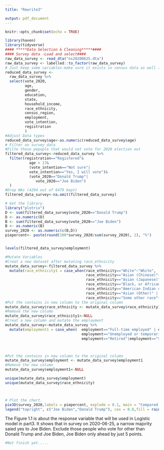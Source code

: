 ---
title: "Rewrite3"

output: pdf_document
---

```{r setup, include=FALSE}
knitr::opts_chunk$set(echo = TRUE)
```

```{r}
library(haven)
library(tidyverse)
#### *****Data Selection & Cleaning*****####
#### Survey data -Load and select####
raw_data_survey <- read_dta("ns20200625.dta")
raw_data_survey <- labelled::to_factor(raw_data_survey)
# Just keep some variables-make sure it exists in census data as well (except for vote intention)
reduced_data_survey <- 
  raw_data_survey %>% 
  select(vote_2020,
         age,
         gender,
         education,
         state,
         household_income,
         race_ethnicity,
         census_region,
         employment,
         vote_intention,
         registration
         )
#Adjust Data types
reduced_data_survey$age<-as.numeric(reduced_data_survey$age)
# Filter on survey data
#Filte those pepople that would not vote for 2020 election out
filtered_data_survey<-reduced_data_survey %>% 
  filter(registration=="Registered"&
           age > 17&
           (vote_intention=="Not sure"|
           vote_intention=="Yes, I will vote")&
           (vote_2020=="Donald Trump"|
              vote_2020=="Joe Biden")
  )
#Drop NAs (4294 out of 6479 kept)
filtered_data_survey<-na.omit(filtered_data_survey)

# Get the library.
library("plotrix")
D <- sum(filtered_data_survey$vote_2020=="Donald Trump")
D <- as.numeric(D)
B <- sum(filtered_data_survey$vote_2020=="Joe Biden")
B <- as.numeric(B)
survey_2020 <- as.numeric(c(B,D))
piepercent<- paste(round(100*survey_2020/sum(survey_2020), 2), "%")


levels(filtered_data_survey$employment)

#Mutate Variables
#Creat a new dataset after mutating race_ethnicity
mutate_data_survey<-filtered_data_survey %>% 
  mutate(race_ethnicity1 = case_when(race_ethnicity=="White"~"White",
                                     race_ethnicity=="Asian (Chinese)"~"Chinese",
                                     race_ethnicity=="Asian (Japanese)"~"Japanese", 
                                     race_ethnicity=="Black, or African American"~"Black, or African American",
                                     race_ethnicity=="American Indian or Alaska Native"~"American Indian or Alaska Native",
                                     race_ethnicity=="Asian (Other)" | race_ethnicity=="Asian (Asian Indian)" | race_ethnicity=="Asian (Korean)" | race_ethnicity=="Asian (Filipino)" | race_ethnicity=="Asian (Vietnamese)" | race_ethnicity=="Pacific Islander (Samoan)" | race_ethnicity=="Pacific Islander (Other)" | race_ethnicity=="Pacific Islander (Guamanian)" | race_ethnicity=="Pacific Islander (Native Hawaiian)"~"Other asian or pacific islander",
                                     race_ethnicity=="Some other race"~"Other"))
#Put the contains in new column to the original column
mutate_data_survey$race_ethnicity <- mutate_data_survey$race_ethnicity1
#Remove the new column
mutate_data_survey$race_ethnicity1<-NULL
#Creat a new column and mutate the employment
mutate_data_survey<-mutate_data_survey %>%
  mutate(employment1 = case_when(  employment=="Full-time employed" | employment=="Homemaker" | employment=="Part-time employed" | employment=="Self-employed"~"Employed",
                                   employment=="Unemployed or temporarily on layoff"~"Unemployed or temporarily on layoff",
                                   employment=="Retired"|employment=="Student"|employment=="Other:"|employment=="Permanently disabled"~"Not in labor force"))



#Put the contains in new column to the original column
mutate_data_survey$employment <- mutate_data_survey$employment1
#Remove the new column
mutate_data_survey$employment1<-NULL

unique(mutate_data_survey$employment)
unique(mutate_data_survey$race_ethnicity)



# Plot the chart.
pie3D(survey_2020,labels = piepercent, explode = 0.1, main = "Compared Support Rate between Donald Trump and Joe Biden Figure 1.1")
legend("topright", c("Joe Biden","Donald Trump"), cex = 0.8,fill = rainbow(length(survey_2020)))
```
The Figure 1.1 is about the response variable that will be used in Logistic model in part3. It shows that in survey on 2020-06-25, a narrow majority saied yes to Joe Biden. Exclude those people who vote for other than Donald Trump and Joe Biden, Joe Biden only ahead by just 5 points.

```{r}
#Not finish yet.....
```
